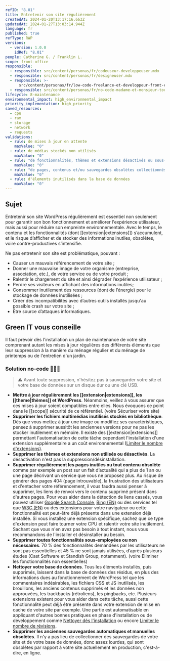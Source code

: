 ```yaml
---
refID: "8.01"
title: Entretenir son site régulièrement
createdAt: 2024-01-20T13:17:16.663Z
updatedAt: 2024-01-27T13:03:14.944Z
language: fr
published: true
refType: RWP
versions:
  - version: 1.0.0
    idRef: "8.01"
people: Catherine G. / Franklin L.
scope: front-office
responsible:
  - responsible: src/content/personas/fr/codeuseur-developpeuser.mdx
  - responsible: src/content/personas/fr/designeuser.mdx
  - responsible: >-
      src/content/personas/fr/low-code-freelance-et-developpeur-front-end-d-agences.mdx
  - responsible: src/content/personas/fr/no-code-madame-et-monsieur-tout-le-monde.mdx
lifecycle: 8-maintenance
environmental_impact: high_environmental_impact
priority_implementation: high_priority
saved_resources:
  - cpu
  - ram
  - storage
  - network
  - requests
validations:
  - rule: de mises à jour en attente
    maxValue: "0"
  - rule: de médias stockés non utilisés
    maxValue: "0"
  - rule: "de fonctionnalités, thèmes et extensions désactivés ou sous-utilisés"
    maxValue: "0"
  - rule: "de pages, contenus et/ou sauvegardes obsolètes collectionnés"
    maxValue: "0"
  - rule: d'élements inutilisés dans la base de données
    maxValue: "0"
---
```


## Sujet

Entretenir son site WordPress régulièrement est essentiel non seulement pour garantir son bon fonctionnement et améliorer l'expérience utilisateur, mais aussi pour réduire son empreinte environnementale. Avec le temps, le contenu et les fonctionnalités (dont \[\[extension|extensions]]) s’accumulent, et le risque d’afficher et de stocker des informations inutiles, obsolètes, voire contre-productives s’intensifie.

Ne pas entretenir son site est problématique, pouvant :

- Causer un mauvais référencement de votre site ;
- Donner une mauvaise image de votre organisme (entreprise, association, etc.), de votre service ou de votre produit ;
- Ralentir le chargement du site et ainsi dégrader l’expérience utilisateur ;
- Perdre ses visiteurs en affichant des informations inutiles;
- Consommer inutilement des ressources (dont de l’énergie) pour le stockage de données inutilisées ;
- Créer des incompatibilités avec d’autres outils installés jusqu'au possible crash sur votre site ;
- Être source d’attaques informatiques.

## Green IT vous conseille

Il faut prévoir dès l'installation un plan de maintenance de votre site comprenant autant les mises à jour régulières des différents éléments que leur suppression à la manière du ménage régulier et du ménage de printemps ou de l'entretien d'un jardin.

### Solution no-code 🌱🌱🌱

> ⚠️ Avant toute suppression, n'hésitez pas à sauvegarder votre site et votre base de données sur un disque dur ou une clé USB.

- **Mettre à jour régulièrement les \[\[extension|extensions]], les \[\[theme|thèmes]] et WordPress**. Néanmoins, veillez à vous assurer que ces mises à jour soient compatibles entre elles. Nous évoquons ce point dans le \[\[scope]] sécurité de ce référentiel. (voire Sécuriser votre site)
- **Supprimer les fichiers multimédias inutilisés stockés en bibliothèque**. Dès que vous mettez à jour une image ou modifiez ses caractéristiques, pensez à supprimer aussitôt les anciennes versions pour ne pas les stocker inutilement en mémoire. Il existe des \[\[extension|extensions]] permettant l'automatisation de cette tâche cependant l'installation d'une extension supplémentaire a un coût environnemental ([Limiter le nombre d'extensions](./WP_3.05-limiter-le-nombre-d_extensions.md)).
- **Supprimer les thèmes et extensions non utilisés ou désactivés**. La désactivation n'est pas la suppression/désinstallation.
- **Supprimer régulièrement les pages inutiles ou tout contenu obsolète** comme par exemple un post sur un fait d’actualité qui a plus de 1 an ou une page décrivant un service que vous ne proposez plus. Au risque de générer des pages 404 (page introuvable), la frustration des utilisateurs et d'entacher votre référencement, il vous faudra aussi penser à supprimer, les liens de renvoi vers le contenu supprimé présent dans d'autres pages. Pour vous aider dans la détection de liens cassés, vous pouvez utiliser [Google Search Console](https://search.google.com/search-console), [Bing (EN)](https://www.bing.com/webmasters/help/URL-Inspection-55a30305) ou des services tel que [W3C (EN)](https://validator.w3.org/checklink) ou des extensions pour votre navigateur ou cette fonctionnalité est peut-être déjà présente dans une extension déjà installée. Si vous installez une extension spécifique, sachez que ce type d'extension peut faire tourner votre CPU et ralentir votre site inutilement. Sachant que vous n'en avez pas besoin à tout instant, nous vous recommandons de l'installer et désinstaller au besoin.
- **Supprimer toutes fonctionnalités sous-employées ou non nécessaires**. 70 % des fonctionnalités demandées par les utilisateurs ne sont pas essentielles et 45 % ne sont jamais utilisées, d’après plusieurs études (Cast Software et Standish Group, notamment). (voire Eliminer les fonctionnalités non essentielles)
- **Nettoyer votre base de données**. Tous les éléments installés, puis supprimés, laissent dans la base de données des résidus, en plus des informations dues au fonctionnement de WordPress tel que les commentaires indésirables, les fichiers CSS et JS inutilisés, les brouillons, les anciens contenus supprimés et les données non approuvées, les trackbacks (rétroliens), les pingbacks, etc. Plusieurs extensions existent pour vous aider dans cette tâche, aussi cette fonctionnalité peut déjà être présente dans votre extension de mise en cache de votre site par exemple. Une partie est automatisable en appliquant d'autres bonnes pratiques en phase d'installation ou de développement comme [Nettoyer dès l'installation](./WP_1.02-nettoyer-des-l_installation.md) ou encore [Limiter le nombre de révisions](./WP_4.03-limiter-le-nombre-de-revisions.md).
- **Supprimer les anciennes sauvegardes automatiques et manuelles obsolètes**. Il n'y a pas lieu de collectionner des sauvegardes de votre site et de votre base de données, donc assez lourdes, qui sont obsolètes par rapport à votre site actuellement en production, c'est-à-dire, en ligne.
